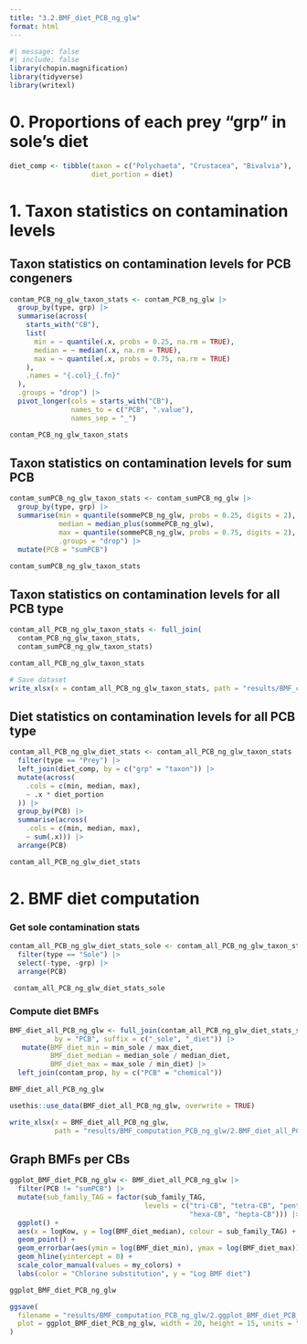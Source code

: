 ```yaml
---
title: "3.2.BMF_diet_PCB_ng_glw"
format: html
---
```


```r
#| message: false
#| include: false
library(chopin.magnification)
library(tidyverse)
library(writexl)
```


# 0. Proportions of each prey "grp" in sole's diet
```r
diet_comp <- tibble(taxon = c("Polychaeta", "Crustacea", "Bivalvia"),
                    diet_portion = diet)
```


# 1. Taxon statistics on contamination levels

## Taxon statistics on contamination levels for PCB congeners
```r
contam_PCB_ng_glw_taxon_stats <- contam_PCB_ng_glw |> 
  group_by(type, grp) |> 
  summarise(across(
    starts_with("CB"),
    list(
      min = ~ quantile(.x, probs = 0.25, na.rm = TRUE),
      median = ~ median(.x, na.rm = TRUE),
      max = ~ quantile(.x, probs = 0.75, na.rm = TRUE)
    ),
    .names = "{.col}_{.fn}"
  ),
  .groups = "drop") |> 
  pivot_longer(cols = starts_with("CB"), 
               names_to = c("PCB", ".value"), 
               names_sep = "_")

contam_PCB_ng_glw_taxon_stats
```

## Taxon statistics on contamination levels for sum PCB
```r
contam_sumPCB_ng_glw_taxon_stats <- contam_sumPCB_ng_glw |> 
  group_by(type, grp) |> 
  summarise(min = quantile(sommePCB_ng_glw, probs = 0.25, digits = 2),
            median = median_plus(sommePCB_ng_glw),
            max = quantile(sommePCB_ng_glw, probs = 0.75, digits = 2),
            .groups = "drop") |> 
  mutate(PCB = "sumPCB")

contam_sumPCB_ng_glw_taxon_stats
```

## Taxon statistics on contamination levels for all PCB type
```r
contam_all_PCB_ng_glw_taxon_stats <- full_join(
  contam_PCB_ng_glw_taxon_stats,
  contam_sumPCB_ng_glw_taxon_stats)

contam_all_PCB_ng_glw_taxon_stats
```

```r
# Save dataset
write_xlsx(x = contam_all_PCB_ng_glw_taxon_stats, path = "results/BMF_computation_PCB_ng_glw/2.contam_all_PCB_ng_glw_taxon_stats.xlsx")
```

## Diet statistics on contamination levels for all PCB type
```r
contam_all_PCB_ng_glw_diet_stats <- contam_all_PCB_ng_glw_taxon_stats |>
  filter(type == "Prey") |> 
  left_join(diet_comp, by = c("grp" = "taxon")) |>
  mutate(across(
    .cols = c(min, median, max),
    ~ .x * diet_portion
  )) |> 
  group_by(PCB) |> 
  summarise(across(
    .cols = c(min, median, max),
    ~ sum(.x))) |> 
  arrange(PCB)

contam_all_PCB_ng_glw_diet_stats
```

# 2. BMF diet computation

### Get sole contamination stats
```r
contam_all_PCB_ng_glw_diet_stats_sole <- contam_all_PCB_ng_glw_taxon_stats |>
  filter(type == "Sole") |> 
  select(-type, -grp) |> 
  arrange(PCB)

 contam_all_PCB_ng_glw_diet_stats_sole
```

### Compute diet BMFs
```r
BMF_diet_all_PCB_ng_glw <- full_join(contam_all_PCB_ng_glw_diet_stats_sole, contam_all_PCB_ng_glw_diet_stats,
           by = "PCB", suffix = c("_sole", "_diet")) |> 
   mutate(BMF_diet_min = min_sole / max_diet,
          BMF_diet_median = median_sole / median_diet,
          BMF_diet_max = max_sole / min_diet) |> 
  left_join(contam_prop, by = c("PCB" = "chemical")) 

BMF_diet_all_PCB_ng_glw
```

```r
usethis::use_data(BMF_diet_all_PCB_ng_glw, overwrite = TRUE)
```

```r
write_xlsx(x = BMF_diet_all_PCB_ng_glw, 
           path = "results/BMF_computation_PCB_ng_glw/2.BMF_diet_all_PCB_ng_glw.xlsx")
```

## Graph BMFs per CBs
```r
ggplot_BMF_diet_PCB_ng_glw <- BMF_diet_all_PCB_ng_glw |>
  filter(PCB != "sumPCB") |> 
  mutate(sub_family_TAG = factor(sub_family_TAG, 
                                 levels = c("tri-CB", "tetra-CB", "penta-CB", 
                                            "hexa-CB", "hepta-CB"))) |> 
  ggplot() +
  aes(x = logKow, y = log(BMF_diet_median), colour = sub_family_TAG) +
  geom_point() +
  geom_errorbar(aes(ymin = log(BMF_diet_min), ymax = log(BMF_diet_max)), width = 0.05) +
  geom_hline(yintercept = 0) +
  scale_color_manual(values = my_colors) +
  labs(color = "Chlorine substitution", y = "Log BMF diet")

ggplot_BMF_diet_PCB_ng_glw
```

```r
ggsave(
  filename = "results/BMF_computation_PCB_ng_glw/2.ggplot_BMF_diet_PCB_ng_glw.jpg",
  plot = ggplot_BMF_diet_PCB_ng_glw, width = 20, height = 15, units = "cm"
)
```
